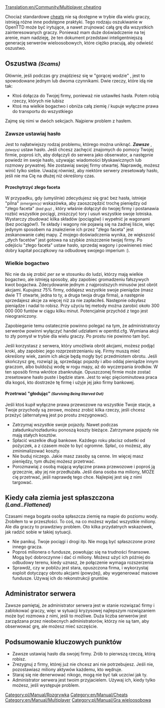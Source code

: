 [[Translation:en/Community/Multiplayer cheating]]


Chociaż standardowe [[pl/Manual/Cheaty|cheats]] nie są dostępne w trybie dla wielu graczy, istnieją różne inne podstępne praktyki. Tego rodzaju oszukiwanie w OpenTTD może być irytujące, a nawet zrujnować całą grę dla wszystkich zainteresowanych graczy. Ponieważ mam duże doświadczenie na tej arenie, mam nadzieję, że ten dokument przedstawi inteligentniejszą generację serwerów wieloosobowych, które ciężko pracują, aby odwieść oszustwo.

==Oszustwa <small>''(Scams)''</small>==

Głównie, jeśli podczas gry znajdziesz się w "gorącej wodzie" , jest to spowodowane jednym lub dwoma czynnikami. Dwie rzeczy, które idą nie tak:

* Ktoś dołącza do Twojej firmy, ponieważ nie ustawiłeś hasła. Potem robią rzeczy, których nie lubisz
* Ktoś ma wielkie bogactwo i obniża całą ziemię / kupuje wyłączne prawa do transportu do wszystkiego

Zajmę się nimi w dwóch sekcjach. Najpierw problem z hasłem.

===Zawsze ustawiaj hasło===

Jest to najłatwiejszy rodzaj problemu, którego można uniknąć. '''''Zawsze''''' , <small>''(always)''</small> ustaw hasło. Jeśli chcesz zachęcić znajomych do pomocy Twojej firmie, poproś ich, aby dołączyli do serwera jako obserwator, a następnie powiedz im swoje hasło, używając wiadomości błyskawicznych lub rozmowy prywatnej. Nie zostawiaj swojej firmy otwartej. Naprawdę, możesz winić tylko siebie. Uważaj również, aby niektóre serwery zresetowały hasło, jeśli nie ma Cię na dłużej niż określony czas.

====Przechytrzyć złego faceta====

W przypadku, gdy (umyślnie) zdecydujesz się grać bez hasła, istnieje "pilna" <small>''(emergency)''</small> wskazówka, aby zaoszczędzić trochę pieniędzy od "złego faceta" <small>''(bad guy)''</small> , który właśnie dołączył do twojej firmy i postanawia rozbić wszystkie pociągi, zniszczyć tory i usuń wszystkie swoje lotniska. Wystarczy zbudować kilka składów (pociągów) i wypełnić je wagonami (bez pociągów!). Te składy i wagony nie pojawią się na żadnej liście, więc jedynym sposobem na znalezienie ich przez  "złego faceta" jest zeskanowanie całej mapy. Z mojego doświadczenia wynika, że ​​większość „złych facetów” jest gotowa na szybkie zniszczenie twojej firmy. Po odejściu "złego faceta" ustaw hasło, sprzedaj wagony i powinieneś mieć dobry kapitał początkowy na odbudowę swojego imperium :).

===Wielkie bogactwo===

Nic nie da się zrobić ''per se'' w stosunku do ludzi, którzy mają wielkie bogactwo, ale istnieją sposoby, aby zapobiec gromadzeniu fałszywych kwot bogactwa. Zdecydowanie jednym z najprostszych minusów jest obrót akcjami. Kupujesz 75% firmy, oddajesz wszystkie swoje pieniądze (masz dwie TT otwarte, jedna to ty, a druga twoja druga firma), a następnie sprzedajesz akcje za więcej niż za nie zapłaciłeś. Następnie odsyłasz pieniądze i nadal to robisz. Przy użyciu tej metody można zarobić około 300 000 000 funtów w ciągu kilku minut. Potencjalnie przychód z tego jest nieograniczony.

Zapobieganie temu ostatecznie powinno polegać na tym, że administratorzy serwerów powinni wyłączyć handel udziałami w openttd.cfg. Wymiana akcji to zły pomysł w trybie dla wielu graczy. Po prostu nie powinno tam być.

Jeśli korzystasz z serwera, który umożliwia obrót akcjami, możesz podjąć kroki, aby zapobiec jego rozprzestrzenianiu się. Firmy muszą mieć określony wiek, zanim ich akcje będą mogły być przedmiotem obrotu. Jeśli skończysz grę, rozwiąż ją, sprzedając pojazdy i albo oddaj pieniądze innym graczom, albo buldożuj wodę w rogu mapy, aż do wyczerpania środków. W ten sposób firma wkrótce zbankrutuje. Opuszczonej firmie może zostać zresetowane hasło puste i będzie stare. Jest to więc pięciominutowa praca dla kogoś, kto dostrzeże tę firmę i użyje jej jako firmy bankowej.

====Przetrwać "głodując" <small>''(Surviving Being Starved Out)''</small>====

Jeśli ktoś kupił wyłączne prawa przewozowe na wszystkie Twoje stacje, a Twoje przychody są zerowe, możesz zrobić kilka rzeczy, jeśli chcesz przeżyć (alternatywą jest po prostu zrezygnować).

* Zatrzymaj wszystkie swoje pojazdy. Nawet podczas załadunku/rozładunku ponoszą koszty bieżące. Zatrzymane pojazdy nie mają stałych kosztów.
* Spłacić wszelkie długi bankowe. Każdego roku płacisz odsetki od pożyczek, a z czasem może to być ogromne. Spłać, co możesz, aby zminimalizować koszty.
* Nie buduj niczego. Jakie masz zasoby są cenne. Im więcej masz pieniędzy, tym dłużej możesz przetrwać.
* Porozmawiaj z osobą mającą wyłączne prawa przewozowe i poproś ją grzecznie, aby jej nie przedłużała. Jeśli dana osoba ma miliony, MOŻE cię przetrwać, jeśli naprawdę tego chce. Najlepiej jest się z nimi targować.

==Kiedy cała ziemia jest spłaszczona <small>''(Land..Flattened)''</small>==

Czasami mega bogata osoba spłaszcza ziemię na mapie <!-- nyślę, że to oznacza: -->  do poziomu wody. Zrobiłem to w przeszłości. To coś, na co możesz wydać wszystkie miliony. Ale dla graczy to prawdziwy problem. Oto kilka przydatnych wskazówek, jak radzić sobie w takiej sytuacji.

* Nie panikuj. Twoje pociągi i drogi itp. Nie mogą być spłaszczone przez innego gracza.
* Poproś milionera o fundusze, powołując się na trudności finansowe. Mogą być dobroczynne i dać ci miliony. Możesz użyć ich później do odbudowy terenu, kiedy uznasz, że połączenie wymaga rozszerzenia
* Sprawdź, czy w pobliżu jest stara, opuszczona firma, i wykorzystaj exploit dotyczący obrotu akcjami (powyżej), aby wygenerować masowe fundusze. Używaj ich do rekonstrukcji gruntów.

==Administrator serwera==

Zawsze pamiętaj, że administrator serwera jest w stanie rozwiązać firmy i zablokować graczy, więc w sytuacji kryzysowej najlepszym rozwiązaniem może być rozmowa z nimi, jeśli to możliwe. Duża liczba serwerów jest zarządzana przez nieobecnych administratorów, którzy nie są tam, aby obserwować grę, ale możesz mieć szczęście.

==Podsumowanie kluczowych punktów==

* Zawsze ustawiaj hasło dla swojej firmy. Zrób to pierwszą rzeczą, którą robisz.
* Zrezygnuj z firmy, której już nie chcesz ani nie potrzebujesz. Jeśli nie, pozostawiasz miliony aktywów każdemu, kto wędruje.
* Staraj się nie denerwować nikogo, mogą nie być tak uczciwi jak ty.
* Administrator serwera jest twoim przyjacielem. Używaj ich, kiedy tylko możesz, jeśli występuje problem.

<!--[[Category:Playing]]-->[[Category:pl/Manual/Rozgrywka]]
[[Category:en/Manual/Cheats]]
[[Category:en/Manual/Multiplayer]][[Category:pl/Manual/Gra wieloosobowa]]